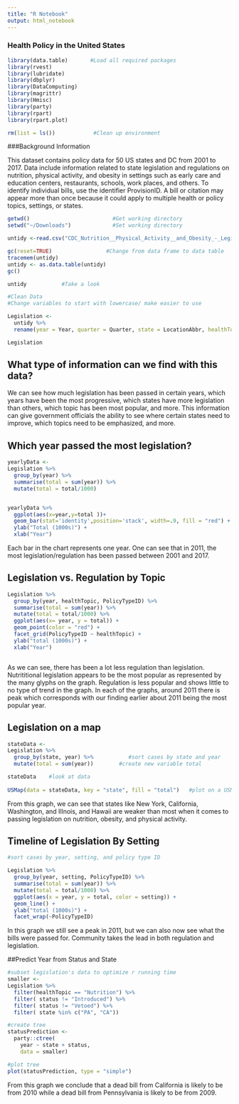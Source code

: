 ```yaml
---
title: "R Notebook"
output: html_notebook
---
```


### Health Policy in the United States

```r
library(data.table)       #Load all required packages
library(rvest)
library(lubridate)
library(dbplyr)
library(DataComputing)
library(magrittr)
library(Hmisc)
library(party)
library(rpart)
library(rpart.plot)

rm(list = ls())            #Clean up environment

```


###Background Information

This dataset contains policy data for 50 US states and DC from 2001 to 2017. Data include information related to state legislation and regulations on nutrition, physical activity, and obesity in settings such as early care and education centers, restaurants, schools, work places, and others. To identify individual bills, use the identifier ProvisionID. A bill or citation may appear more than once because it could apply to multiple health or policy topics, settings, or states. 


```r


getwd()                          #Get working directory
setwd("~/Downloads")             #Set working directory 

untidy <-read.csv("CDC_Nutrition__Physical_Activity__and_Obesity_-_Legislation.csv")    #Read file in table format and create a data frame from it

gc(reset=TRUE)                 #Change from data frame to data table
tracemem(untidy)
untidy <- as.data.table(untidy)
gc()

```



```r

untidy           #Take a look


```




```r

#Clean Data 
#Change variables to start with lowercase/ make easier to use

Legislation <-
  untidy %>%
  rename(year = Year, quarter = Quarter, state = LocationAbbr, healthTopic = HealthTopic, policyTopic = PolicyTopic, dataSource = DataSource, setting = Setting, title = Title, status = Status, citation = Citation, statusAltValue = StatusAltValue, dataType = DataType, comments = Comments, enDate = EnactedDate, effDate = EffectiveDate, coordinates = GeoLocation, display = DisplayOrder)

Legislation


```




## What type of information can we find with this data?

We can see how much legislation has been passed in certain years, which years have been the most progressive, which states have more legislation than others, which topic has been most popular, and more. This information can give government officials the ability to see where certain states need to improve, which topics need to be emphasized, and more.






## Which year passed the most legislation?


```r

yearlyData <-
Legislation %>%
  group_by(year) %>%
  summarise(total = sum(year)) %>%
  mutate(total = total/1000)


yearlyData %>%
  ggplot(aes(x=year,y=total ))+
  geom_bar(stat='identity',position='stack', width=.9, fill = "red") +
  ylab("Total (1000s)") +
  xlab("Year") 

```

Each bar in the chart represents one year. One can see that in 2011, the most legislation/regulation has been passed between 2001 and 2017.



## Legislation vs. Regulation by Topic

```r

Legislation %>%
  group_by(year, healthTopic, PolicyTypeID) %>%
  summarise(total = sum(year)) %>%
  mutate(total = total/1000) %>%
  ggplot(aes(x= year, y = total)) +
  geom_point(color = "red") +
  facet_grid(PolicyTypeID ~ healthTopic) +
  ylab("total (1000s)") +
  xlab("Year") 



```


As we can see, there has been a lot less regulation than legislation. Nutrititional legislation appears to be the most popular as represented by the many glyphs on the graph. Regulation is less popular and shows little to no type of trend in the graph. In each of the graphs, around 2011 there is peak which corresponds with our finding earlier about 2011 being the most popular year.







## Legislation on a map

```r
stateData <-
Legislation %>%
  group_by(state, year) %>%           #sort cases by state and year
  mutate(total = sum(year))        #create new variable total

stateData    #look at data
  
USMap(data = stateData, key = "state", fill = "total")   #plot on a USMap


```

From this graph, we can see that states like New York, California, Washington, and Illnois, and Hawaii are weaker than most when it comes to passing legislation on nutrition, obesity, and physical activity.






## Timeline of Legislation By Setting

```r

#sort cases by year, setting, and policy type ID

Legislation %>%
  group_by(year, setting, PolicyTypeID) %>%
  summarise(total = sum(year)) %>%
  mutate(total = total/1000) %>%
  ggplot(aes(x = year, y = total, color = setting)) +
  geom_line() +
  ylab("total (1000s)") +
  facet_wrap(~PolicyTypeID)


```

In this graph we still see a peak in 2011, but we can also now see what the bills were passed for. Community takes the lead in both regulation and legislation. 







##Predict Year from Status and State

```r

#subset legislation's data to optimize r running time
smaller <-
Legislation %>%
  filter(healthTopic == "Nutrition") %>% 
  filter( status != "Introduced") %>%
  filter( status != "Vetoed") %>%
  filter( state %in% c("PA", "CA"))

#create tree
statusPrediction <- 
  party::ctree(
    year ~ state + status,
    data = smaller)

#plot tree
plot(statusPrediction, type = "simple")


```

From this graph we conclude that a dead bill from California is likely to be from 2010 while a dead bill from Pennsylvania is likely to be from 2009.


















